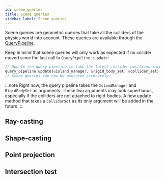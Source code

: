 ```yaml
---
id: scene_queries
title: Scene queries
sidebar_label: Scene queries
---
```



Scene queries are geometric queries that take all the colliders of the physics world into account. These queries are
available through the [QueryPipeline](simulation_structures#the-query-pipeline).

<rapier>

Keep in mind that scene queries will only work as expected if no collider moved since the last call to `QueryPipeline::update`:

```rust
// Update the query pipeline to take the latest collider positions into account.
query_pipeline.update(&island_manager, &rigid_body_set, &collider_set);
// Scene queries can now be executed accurately.
```

:::note
Right now, the query pipeline takes the `IslandManager` and `RigidBodySet` as arguments. These two arguments
may look superfluous, especially if the colliders are not attached to rigid-bodies. A new update method that takes
a `ColliderSet` as its only argument will be added in the future.
:::

</rapier>

## Ray-casting

<RayCasting />

## Shape-casting

<ShapeCasting />

## Point projection

<PointProjection />

## Intersection test

<IntersectionTest />